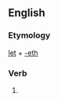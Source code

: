 ==English==

===Etymology===
[[let]] + [[-eth]]

===Verb===
{{en-verb form}}

# {{en-archaic third-person singular of|let}}